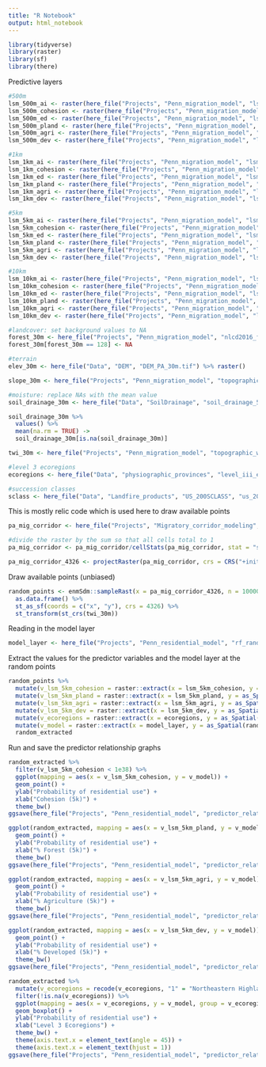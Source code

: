 ```yaml
---
title: "R Notebook"
output: html_notebook
---
```


```r
library(tidyverse)
library(raster)
library(sf)
library(there)
```

Predictive layers
```r
#500m
lsm_500m_ai <- raster(here_file("Projects", "Penn_migration_model", "lsm_500m", "lsm_ai_30m_500m_5070.tif"))
lsm_500m_cohesion <- raster(here_file("Projects", "Penn_migration_model", "lsm_500m", "lsm_cohesion_30m_500m_5070.tif"))
lsm_500m_ed <- raster(here_file("Projects", "Penn_migration_model", "lsm_500m", "lsm_ed_30m_500m_5070.tif"))
lsm_500m_pland <- raster(here_file("Projects", "Penn_migration_model", "lsm_500m", "lsm_pland_30m_500m_5070.tif"))
lsm_500m_agri <- raster(here_file("Projects", "Penn_migration_model", "lsm_500m", "lsm_agri_30m_500m_5070.tif"))
lsm_500m_dev <- raster(here_file("Projects", "Penn_migration_model", "lsm_500m", "lsm_dev_30m_500m_5070.tif"))

#1km
lsm_1km_ai <- raster(here_file("Projects", "Penn_migration_model", "lsm_1km", "lsm_ai_90m_1km_5070.tif"))
lsm_1km_cohesion <- raster(here_file("Projects", "Penn_migration_model", "lsm_1km", "lsm_cohesion_90m_1km_5070.tif"))
lsm_1km_ed <- raster(here_file("Projects", "Penn_migration_model", "lsm_1km", "lsm_ed_90m_1km_5070.tif"))
lsm_1km_pland <- raster(here_file("Projects", "Penn_migration_model", "lsm_1km", "lsm_pland_90m_1km_5070.tif"))
lsm_1km_agri <- raster(here_file("Projects", "Penn_migration_model", "lsm_1km", "lsm_agri_90m_1km_5070.tif"))
lsm_1km_dev <- raster(here_file("Projects", "Penn_migration_model", "lsm_1km", "lsm_dev_90m_1km_5070.tif"))

#5km
lsm_5km_ai <- raster(here_file("Projects", "Penn_migration_model", "lsm_5km", "lsm_ai_90m_5km_5070.tif"))
lsm_5km_cohesion <- raster(here_file("Projects", "Penn_migration_model", "lsm_5km", "lsm_cohesion_90m_5km_5070.tif"))
lsm_5km_ed <- raster(here_file("Projects", "Penn_migration_model", "lsm_5km", "lsm_ed_90m_5km_5070.tif"))
lsm_5km_pland <- raster(here_file("Projects", "Penn_migration_model", "lsm_5km", "lsm_pland_90m_5km_5070.tif"))
lsm_5km_agri <- raster(here_file("Projects", "Penn_migration_model", "lsm_5km", "lsm_agri_90m_5km_5070.tif"))
lsm_5km_dev <- raster(here_file("Projects", "Penn_migration_model", "lsm_5km", "lsm_dev_90m_5km_5070.tif"))

#10km
lsm_10km_ai <- raster(here_file("Projects", "Penn_migration_model", "lsm_10km", "lsm_ai_90m_10km_5070.tif"))
lsm_10km_cohesion <- raster(here_file("Projects", "Penn_migration_model", "lsm_10km", "lsm_cohesion_90m_10km_5070.tif"))
lsm_10km_ed <- raster(here_file("Projects", "Penn_migration_model", "lsm_10km", "lsm_ed_90m_10km_5070.tif"))
lsm_10km_pland <- raster(here_file("Projects", "Penn_migration_model", "lsm_10km", "lsm_pland_90m_10km_5070.tif"))
lsm_10km_agri <- raster(here_file("Projects", "Penn_migration_model", "lsm_10km", "lsm_agri_90m_10km_5070.tif"))
lsm_10km_dev <- raster(here_file("Projects", "Penn_migration_model", "lsm_10km", "lsm_dev_90m_10km_5070.tif"))

#landcover: set background values to NA
forest_30m <- here_file("Projects", "Penn_migration_model", "nlcd2016_forestpatches.tif") %>% raster() 
forest_30m[forest_30m == 128] <- NA

#terrain
elev_30m <- here_file("Data", "DEM", "DEM_PA_30m.tif") %>% raster()

slope_30m <- here_file("Projects", "Penn_migration_model", "topographic_wetness_index", "DEM_PA_30slope.tif") %>% raster()

#moisture: replace NAs with the mean value
soil_drainage_30m <- here_file("Data", "SoilDrainage", "soil_drainage_5070.tif") %>% raster()

soil_drainage_30m %>% 
  values() %>%
  mean(na.rm = TRUE) ->
  soil_drainage_30m[is.na(soil_drainage_30m)]

twi_30m <- here_file("Projects", "Penn_migration_model", "topographic_wetness_index", "DEM_PA_30m_twi.tif") %>% raster()

#level 3 ecoregions
ecoregions <- here_file("Data", "physiographic_provinces", "level_iii_ecoregions_pa.tif") %>% raster()

#succession classes
sclass <- here_file("Data", "Landfire_products", "US_200SCLASS", "us_200sclass_pa.tif") %>% raster()
```

This is mostly relic code which is used here to draw available points
```r
pa_mig_corridor <- here_file("Projects", "Migratory_corridor_modeling", "mig_corridor_spring_pa_1_3_21.tif") %>% raster()

#divide the raster by the sum so that all cells total to 1
pa_mig_corridor <- pa_mig_corridor/cellStats(pa_mig_corridor, stat = "sum")

pa_mig_corridor_4326 <- projectRaster(pa_mig_corridor, crs = CRS("+init=epsg:4326"))
```

Draw available points (unbiased)
```r
random_points <- enmSdm::sampleRast(x = pa_mig_corridor_4326, n = 10000, replace = TRUE, prob = FALSE) %>%
  as.data.frame() %>%
  st_as_sf(coords = c("x", "y"), crs = 4326) %>%
  st_transform(st_crs(twi_30m))
```

Reading in the model layer
```r
model_layer <- here_file("Projects", "Penn_residential_model", "rf_random_effects_6_14_21_linktransformed.tif") %>% raster()
```

Extract the values for the predictor variables and the model layer at the random points
```r
random_points %>%
  mutate(v_lsm_5km_cohesion = raster::extract(x = lsm_5km_cohesion, y = as_Spatial(random_points), method = "simple")) %>%
  mutate(v_lsm_5km_pland = raster::extract(x = lsm_5km_pland, y = as_Spatial(random_points), method = "simple")) %>%
  mutate(v_lsm_5km_agri = raster::extract(x = lsm_5km_agri, y = as_Spatial(random_points), method = "simple")) %>%
  mutate(v_lsm_5km_dev = raster::extract(x = lsm_5km_dev, y = as_Spatial(random_points), method = "simple")) %>%
  mutate(v_ecoregions = raster::extract(x = ecoregions, y = as_Spatial(random_points), method = "simple")) %>%
  mutate(v_model = raster::extract(x = model_layer, y = as_Spatial(random_points), method = "simple")) ->
  random_extracted
```


Run and save the predictor relationship graphs
```r
random_extracted %>%
  filter(v_lsm_5km_cohesion < 1e38) %>%
  ggplot(mapping = aes(x = v_lsm_5km_cohesion, y = v_model)) +
  geom_point() +
  ylab("Probability of residential use") +
  xlab("Cohesion (5k)") +
  theme_bw()
ggsave(here_file("Projects", "Penn_residential_model", "predictor_relationship_graphs", "cohesion_5k.jpg"))

ggplot(random_extracted, mapping = aes(x = v_lsm_5km_pland, y = v_model)) +
  geom_point() +
  ylab("Probability of residential use") +
  xlab("% Forest (5k)") +
  theme_bw()
ggsave(here_file("Projects", "Penn_residential_model", "predictor_relationship_graphs", "pland_5k.jpg"))

ggplot(random_extracted, mapping = aes(x = v_lsm_5km_agri, y = v_model)) +
  geom_point() +
  ylab("Probability of residential use") +
  xlab("% Agriculture (5k)") +
  theme_bw()
ggsave(here_file("Projects", "Penn_residential_model", "predictor_relationship_graphs", "agri_5k.jpg"))

ggplot(random_extracted, mapping = aes(x = v_lsm_5km_dev, y = v_model)) +
  geom_point() +
  ylab("Probability of residential use") +
  xlab("% Developed (5k)") +
  theme_bw()
ggsave(here_file("Projects", "Penn_residential_model", "predictor_relationship_graphs", "dev_5k.jpg"))

random_extracted %>%
  mutate(v_ecoregions = recode(v_ecoregions, "1" = "Northeastern Highlands", '2' = "Northern Allegheny Plateau", '3' = "Erie Drift Plain", '4' = "North Central Appalachians", '5' = "Middle Atlantic Coastal Plain", '6' = "Northern Piedmont", '7' = "Blue Ridge", '8' = "Ridge and Valley", '9' = "Central Appalachians", '10' = "Western Allegheny Plateau", '11' = "Eastern Great Lakes Lowlands")) %>%
  filter(!is.na(v_ecoregions)) %>%
  ggplot(mapping = aes(x = v_ecoregions, y = v_model, group = v_ecoregions)) +
  geom_boxplot() +
  ylab("Probability of residential use") +
  xlab("Level 3 Ecoregions") + 
  theme_bw() +
  theme(axis.text.x = element_text(angle = 45)) + 
  theme(axis.text.x = element_text(hjust = 1))
ggsave(here_file("Projects", "Penn_residential_model", "predictor_relationship_graphs", "ecoregions.jpg"))

```

